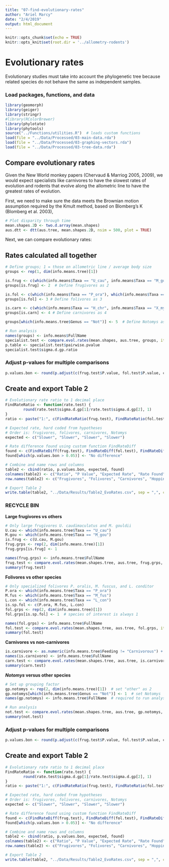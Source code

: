 ```yaml
---
title: "07-find-evolutionary-rates"
author: "Ariel Marcy"
date: "2/4/2019"
output: html_document
---
```


```r
knitr::opts_chunk$set(echo = TRUE)
knitr::opts_knit$set(root.dir = '../allometry-rodents')
```

# Evolutionary rates
Evolutionary studies must take into account the phylogenetic tree because related species do not behave the same as independent samples. 

### Load packages, functions, and data
```r
library(geomorph)
library(geiger)
library(stringr)
#library(RColorBrewer)
library(phylotate)
library(phytools)
source("../Functions/utilities.R")  # loads custom functions
load(file = "../Data/Processed/03-main-data.rda")
load(file = "../Data/Processed/03-graphing-vectors.rda")
load(file = "../Data/Processed/03-tree-data.rda")
```

## Compare evolutionary rates
Given the New World monkey papers (Chervaud & Marriog 2005, 2009), we would expect specialists like carnivores to have the slowest rates of evolution and rodents that evolve along the allometric line to have the greatest rates of evolution. 

First, we need to make sure the data meets the Brownian motion assumption required by the Kmult method, based on Blomberg's K (Blomberg et al. 2003), 
```r
# Plot disparity through time
mean.shapes.2D <- two.d.array(mean.shapes)
aus.dtt <- dtt(aus.tree, mean.shapes.2D, nsim = 500, plot = TRUE)
```

Next, we can compare evolutionary rates:


## Rates calculated all together
```r
# Define groups; 1 = those on allometric line / average body size 
groups <- rep(1, dim(info.means.tree)[1])

is.frug <- c(which(info.means$Taxa == "U_cau", info.means$Taxa == "M_gou"))
groups[is.frug] <- 2  # Define frugivores as 2

is.fol <- c(which(info.means$Taxa == "P_ora"), which(info.means$Taxa == "M_fus"), which(info.means$Taxa == "L_con"))
groups[is.fol] <- 3 # Define folivores as 3

is.carn <- c(which(info.means$Taxa == "H_chr", info.means$Taxa == "X_myo"))
groups[is.carn] <- 4 # Define carnivores as 4

groups[which(info.means.tree$Genus == "Not")] <- 5  # Define Notomys as 5

# Run analysis
names(groups) <- info.means$FullName
specialist.test <- compare.evol.rates(mean.shapes, aus.tree, groups, iter = 500, method = "simulation")
p.table <- specialist.test$pairwise.pvalue
specialist.test$sigma.d.gp.ratio
```

### Adjust p-values for multiple comparisons
```r
p.values.bon <- round(p.adjust(c(frug.test$P.value, fol.test$P.value, carn.test$P.value, not.test$P.value), method = "bonferroni"), 3)
```

## Create and export Table 2
```r
# Evolutionary rate ratio to 1 decimal place
FindRateRatio <- function(rate.test) {
        round(rate.test$sigma.d.gp[1]/rate.test$sigma.d.gp[2], 1)
}
ratio <- paste("1:", c(FindRateRatio(frug.test), FindRateRatio(fol.test), FindRateRatio(carn.test), FindRateRatio(not.test)), sep = "")

# Expected rate, hard coded from hypotheses
# Order is: frugivores, folivores, carnivores, Notomys
expected <- c("Slower", "Slower", "Slower", "Slower")

# Rate difference found using custom function FindRateDiff
found <- c(FindRateDiff(frug.test), FindRateDiff(fol.test), FindRateDiff(carn.test), FindRateDiff(not.test))
found[which(p.values.bon > 0.05)] <- "No difference"

# Combine and name rows and columns
table2 <- cbind(ratio, p.values.bon, expected, found)
colnames(table2) <- c("Ratio", "P Value", "Expected Rate", "Rate Found")
row.names(table2) <- c("Frugivores", "Folivores", "Carnivores", "Hopping Notomys")

# Export Table 2
write.table(table2, "../Data/Results/Table2_EvoRates.csv", sep = ",", col.names = NA)
```











### RECYCLE BIN
**Large frugivores vs others**
```r
# Only large frugivores U. caudimaculatus and M. gouldii
U.cau <- which(info.means.tree$Taxa == "U_cau")
M.gou <- which(info.means.tree$Taxa == "M_gou")
is.frug <- c(U.cau, M.gou)
frug.grps <- rep(2, dim(info.means.tree)[1])
frug.grps[is.frug] <- 1

names(frug.grps) <- info.means.tree$FullName
frug.test <- compare.evol.rates(mean.shapes.tree, aus.tree, frug.grps, iter = 999, method = "permutation")
summary(frug.test)
```

**Folivores vs other species**
```r
# Only specialized folivores P. oralis, M. fuscus, and L. conditor 
P.ora <- which(info.means.tree$Taxa == "P_ora")
M.fus <- which(info.means.tree$Taxa == "M_fus")
L.con <- which(info.means.tree$Taxa == "L_con")
is.sp.fol <- c(P.ora, M.fus, L.con)
fol.grps <- rep(2, dim(info.means.tree)[1])
fol.grps[is.sp.fol] <- 1  # species of interest is always 1

names(fol.grps) <- info.means.tree$FullName
fol.test <- compare.evol.rates(mean.shapes.tree, aus.tree, fol.grps, iter = 999, method = "permutation")
summary(fol.test)
```

**Carnivores vs non-carnivores**
```r
is.carnivore <- as.numeric(info.means.tree$Feeding != "Carnivorous") + 1  # carnivores are 1 and all other species are 2
names(is.carnivore) <- info.means.tree$FullName
carn.test <- compare.evol.rates(mean.shapes.tree, aus.tree, is.carnivore, iter = 999, method = "permutation")
summary(carn.test)
```

**_Notomys_ versus other species**
```r
# Set up grouping factor
gp.notomys <- rep(2, dim(info.means.tree)[1])  # set "other" as 2
gp.notomys[which(info.means.tree$Genus == "Not")] <- 1  # set Notomys
names(gp.notomys) <- info.means.tree$FullName  # required to run analysis

# Run analysis
not.test <- compare.evol.rates(mean.shapes.tree, aus.tree, gp.notomys, iter = 999, method = "permutation")
summary(not.test)
```

### Adjust p-values for multiple comparisons
```r
p.values.bon <- round(p.adjust(c(frug.test$P.value, fol.test$P.value, carn.test$P.value, not.test$P.value), method = "bonferroni"), 3)
```

## Create and export Table 2
```r
# Evolutionary rate ratio to 1 decimal place
FindRateRatio <- function(rate.test) {
        round(rate.test$sigma.d.gp[1]/rate.test$sigma.d.gp[2], 1)
}
ratio <- paste("1:", c(FindRateRatio(frug.test), FindRateRatio(fol.test), FindRateRatio(carn.test), FindRateRatio(not.test)), sep = "")

# Expected rate, hard coded from hypotheses
# Order is: frugivores, folivores, carnivores, Notomys
expected <- c("Slower", "Slower", "Slower", "Slower")

# Rate difference found using custom function FindRateDiff
found <- c(FindRateDiff(frug.test), FindRateDiff(fol.test), FindRateDiff(carn.test), FindRateDiff(not.test))
found[which(p.values.bon > 0.05)] <- "No difference"

# Combine and name rows and columns
table2 <- cbind(ratio, p.values.bon, expected, found)
colnames(table2) <- c("Ratio", "P Value", "Expected Rate", "Rate Found")
row.names(table2) <- c("Frugivores", "Folivores", "Carnivores", "Hopping Notomys")

# Export Table 2
write.table(table2, "../Data/Results/Table2_EvoRates.csv", sep = ",", col.names = NA)
```